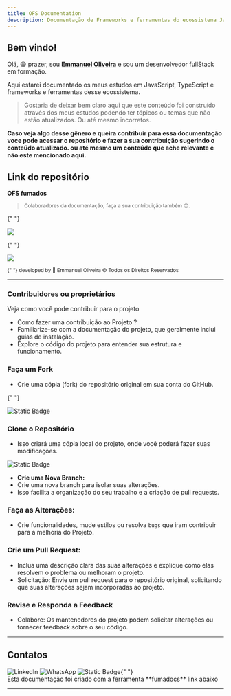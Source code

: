 ```yaml
---
title: OFS Documentation
description: Documentação de Frameworks e ferramentas do ecossistema JavaScript / TypeScript
---
```



## Bem vindo!

Olá, 😁 prazer, sou <strong>[Emmanuel Oliveira](https://www.linkedin.com/in/oliveira-emmanuel/)</strong> e sou um desenvolvedor fullStack em formação.

Aqui estarei documentado os meus estudos em JavaScript, TypeScript e frameworks e ferramentas desse ecossistema.

> Gostaria de deixar bem claro aqui que este conteúdo foi construído através dos meus estudos podendo ter tópicos ou temas que não estão atualizados. Ou até mesmo incorretos.

<strong>
  Caso veja algo desse gênero e queira contribuir para essa documentação voce
  pode acessar o repositório e fazer a sua contribuição sugerindo o conteúdo
  atualizado. ou até mesmo um conteúdo que ache relevante e não este mencionado
  aqui.
</strong>

## Link do repositório

<Link href="https://github.com/emmanuelmarcosdeoliveira" className="flex gap-2">

<Github />
  
  <strong>OFS fumados</strong>
</Link>

> <small>
>   Colaboradores da documentação, faça a sua contribuição também 😊.
> </small>

<div className="flex -space-x-4">

 <Link target="_blank" href="https://www.linkedin.com/in/oliveira-emmanuel/">

{" "}

<img
  className="size-12 rounded-full border-4"
  src="https://res.cloudinary.com/delo0gvyb/image/upload/v1752287431/profile_mjvmdb.png"
/>

</Link>

<Link target="_blank" href="https://github.com/orgs/ofs-org/people/oliveirafullstack">

{" "}

<img
  className="size-12 rounded-full border-4"
  src="https://www.github.com/oliveirafullstack.png"
/>

</Link>

</div>

<small>
  {" "}
  developed by 💖 Emmanuel Oliveira &copy; Todos os Direitos Reservados
</small>

<br />

---

### Contribuidores ou proprietários

Veja como você pode contribuir para o projeto

- Como fazer uma contribuição ao Projeto ?
- Familiarize-se com a documentação do projeto, que geralmente inclui guias de instalação.
- Explore o código do projeto para entender sua estrutura e funcionamento.

### Faça um Fork

- Crie uma cópia (fork) do repositório original em sua conta do GitHub.<br />

{" "}

<Link href="https://docs.github.com/pt/pull-requests/collaborating-with-pull-requests/working-with-forks/fork-a-repo">
  <img
    alt="Static Badge"
    src="https://img.shields.io/badge/-path?style=social&logo=git&label=GitHub%20Docs&color=%23000"
  />
</Link>

### Clone o Repositório

- Isso criará uma cópia local do projeto, onde você poderá fazer suas modificações.

<Link href="https://docs.github.com/pt/repositories/creating-and-managing-repositories/cloning-a-repository">

<img
  alt="Static Badge"
  src="https://img.shields.io/badge/-path?style=social&logo=git&label=GitHub%20Docs&color=%23000"
/>

</Link>

- **Crie uma Nova Branch:**
- Crie uma nova branch para isolar suas alterações.<br />
- Isso facilita a organização do seu trabalho e a criação de pull requests.<br />

### Faça as Alterações:

- Crie funcionalidades, mude estilos ou resolva `bugs` que iram contribuir para a melhoria do Projeto.<br />

### Crie um Pull Request:

- Inclua uma descrição clara das suas alterações e explique como elas resolvem o problema ou melhoram o projeto.<br />
- Solicitação: Envie um pull request para o repositório original, solicitando que suas alterações sejam incorporadas ao projeto.

### Revise e Responda a Feedback

- Colabore: Os mantenedores do projeto podem solicitar alterações ou fornecer feedback sobre o seu código.

---

## Contatos

<div className="flex gap-2">
<Link href="https://www.linkedin.com/in/emmanuel-marcos-oliveira/">
  <img
    src="https://img.shields.io/badge/--path?style=social&logo=Linkedin&logoColor=%230664C1&logoSize=auto&label=Linkedin&labelColor=%23fff&cacheSeconds=https%3A%2F%2Fwww.linkedin.com%2Fin%2Femmanuel-marcos-oliveira%2F"
    alt="LinkedIn"
  />
</Link>
<Link href="https://wa.me/5511968336094">
  <img
    src="https://img.shields.io/badge/--path?style=social&logo=WhatsApp&logoColor=%231F3833&logoSize=auto&label=WhatsApp&color=%23fff&cacheSeconds=https%3A%2F%2Fwa.me%2F5511968336094"
    alt="WhatsApp"
  />
</Link>
<Link href="mailto:ofs.dev.br@gmail.com">
  <img
    alt="Static Badge"
    src="https://img.shields.io/badge/--path?style=social&logo=Gmail&logoSize=auto&label=Gmail&cacheSeconds=--query&link=mailto%3Adev-oliveira%40outlook.com.br%22"
  />{" "}
</Link>

</div>
<Callout type="success">
  Esta documentação foi criado com a ferramenta **fumadocs** link abaixo
</Callout>

---

<Cards>
  <Card title="OFS" href="https://www.portfolio.ofs.dev.br" />
  <Card title="Fumadocs" href="https://fumadocs.vercel.app" />
</Cards>
